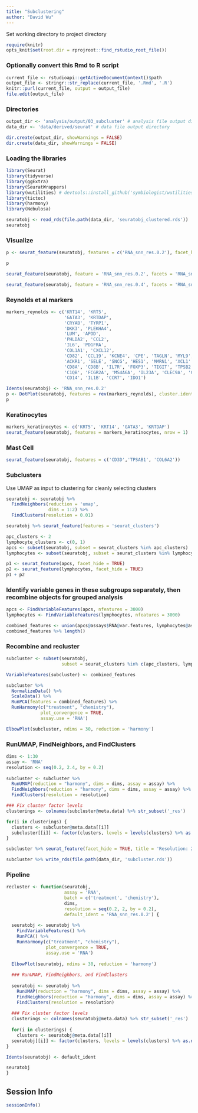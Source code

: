 ```yaml
---
title: "Subclustering"
author: "David Wu"
---
```


Set working directory to project directory
```r
require(knitr)
opts_knit$set(root.dir = rprojroot::find_rstudio_root_file())
```

### Optionally convert this Rmd to R script 
```r
current_file <- rstudioapi::getActiveDocumentContext()$path
output_file <- stringr::str_replace(current_file, '.Rmd', '.R')
knitr::purl(current_file, output = output_file)
file.edit(output_file)
```

### Directories
```r
output_dir <- 'analysis/output/03_subcluster' # analysis file output directory
data_dir <- 'data/derived/seurat' # data file output directory

dir.create(output_dir, showWarnings = FALSE)
dir.create(data_dir, showWarnings = FALSE)
```

### Loading the libraries
```r
library(Seurat) 
library(tidyverse)
library(ggExtra)
library(SeuratWrappers)
library(wutilities) # devtools::install_github('symbiologist/wutilities')
library(tictoc)
library(harmony)
library(Nebulosa)
```

```r
seuratobj <- read_rds(file.path(data_dir, 'seuratobj_clustered.rds'))
seuratobj
```

### Visualize
```r
p <- seurat_feature(seuratobj, features = c('RNA_snn_res.0.2'), facet_hide = TRUE, legend_position = 'none', title = 'Resolution: 0.2')

p
```

```r
seurat_feature(seuratobj, feature = 'RNA_snn_res.0.2', facets = 'RNA_snn_res.0.2', label = FALSE)
```
```r
seurat_feature(seuratobj, feature = 'RNA_snn_res.0.4', facets = 'RNA_snn_res.0.4', label = FALSE)
```



### Reynolds et al markers

```r
markers_reynolds <- c('KRT14', 'KRT5', 
                      'GATA3', 'KRTDAP',
                      'CRYAB', 'TYRP1',
                      'DKK3', 'PLEKHA4',
                      'LUM', 'APOD',
                      'PHLDA2', 'CCL2',
                      'IL6', 'PDGFRA',
                      'COL1A1', 'CXCL12',
                      'CD82', 'CCL19', 'KCNE4', 'CPE', 'TAGLN', 'MYL9', 'HEY1', 'CCL14', 'PECAM1',
                      'ACKR1', 'SELE', 'SNCG', 'HES1', 'MMRN1', 'XCL1' ,'XCL2', 'KLRC1', 'CCL5', 'GZMA', 
                      'CD8A', 'CD8B', 'IL7R', 'FOXP3', 'TIGIT', 'TPSB2', 'TPSAB1', 'CD79A', 'JCHAIN', 'CD163',
                      'C1QB', 'FCGR2A', 'MS4A6A', 'IL23A', 'CLEC9A', 'CLEC10A', 'CD1C', 'CD207', 'CD1A', 
                      'CD14', 'IL1B', 'CCR7', 'IDO1')


```

```r
Idents(seuratobj) <- 'RNA_snn_res.0.2'
p <- DotPlot(seuratobj, features = rev(markers_reynolds), cluster.idents = FALSE) + coord_flip()
p
```




### Keratinocytes
```r
markers_keratinocytes <- c('KRT5', 'KRT14', 'GATA3', 'KRTDAP')
seurat_feature(seuratobj, features = markers_keratinocytes, nrow = 1)
```


### Mast Cell
```r
seurat_feature(seuratobj, features = c('CD3D','TPSAB1', 'COL6A2'))
```
### Subclusters
Use UMAP as input to clustering for cleanly selecting clusters
```r
seuratobj <- seuratobj %>% 
  FindNeighbors(reduction = 'umap', 
                dims = 1:2) %>% 
  FindClusters(resolution = 0.01)

seuratobj %>% seurat_feature(features = 'seurat_clusters')
```

```r
apc_clusters <- 2
lymphocyte_clusters <- c(0, 1)
apcs <- subset(seuratobj, subset = seurat_clusters %in% apc_clusters)
lymphocytes <- subset(seuratobj, subset = seurat_clusters %in% lymphocyte_clusters)

p1 <- seurat_feature(apcs, facet_hide = TRUE)
p2 <- seurat_feature(lymphocytes, facet_hide = TRUE)
p1 + p2
```

### Identify variable genes in these subgroups separately, then recombine objects for grouped analysis
```r
apcs <- FindVariableFeatures(apcs, nfeatures = 3000)
lymphocytes <- FindVariableFeatures(lymphocytes, nfeatures = 3000)

combined_features <- union(apcs@assays$RNA@var.features, lymphocytes@assays$RNA@var.features)
combined_features %>% length()
```
### Recombine and recluster
```r
subcluster <- subset(seuratobj, 
                     subset = seurat_clusters %in% c(apc_clusters, lymphocyte_clusters))

VariableFeatures(subcluster) <- combined_features

subcluster %>% 
  NormalizeData() %>% 
  ScaleData() %>% 
  RunPCA(features = combined_features) %>% 
  RunHarmony(c("treatment", "chemistry"), 
             plot_convergence = TRUE, 
             assay.use = 'RNA')

ElbowPlot(subcluster, ndims = 30, reduction = 'harmony')
```

### RunUMAP, FindNeighbors, and FindClusters 
```r
dims <- 1:30
assay <- 'RNA'
resolution <- seq(0.2, 2.4, by = 0.2)
  
subcluster <- subcluster %>% 
  RunUMAP(reduction = "harmony", dims = dims, assay = assay) %>% 
  FindNeighbors(reduction = "harmony", dims = dims, assay = assay) %>% 
  FindClusters(resolution = resolution)

### Fix cluster factor levels
clusterings <- colnames(subcluster@meta.data) %>% str_subset('_res')

for(i in clusterings) {
  clusters <- subcluster@meta.data[[i]]
  subcluster[[i]] <- factor(clusters, levels = levels(clusters) %>% as.numeric() %>% sort())
}

subcluster %>% seurat_feature(facet_hide = TRUE, title = 'Resolution: 2.4', color_package = 'generate', color_palette = 'pimp')
```

```r
subcluster %>% write_rds(file.path(data_dir, 'subcluster.rds'))
```


### Pipeline
```r
recluster <- function(seuratobj, 
                      assay = 'RNA',
                      batch = c('treatment', 'chemistry'),
                      dims,
                      resolution = seq(0.2, 2, by = 0.2),
                      default_ident = 'RNA_snn_res.0.2') {
  
  seuratobj <- seuratobj %>% 
    FindVariableFeatures() %>% 
    RunPCA() %>% 
    RunHarmony(c("treatment", "chemistry"), 
               plot_convergence = TRUE, 
               assay.use = 'RNA')
  
  ElbowPlot(seuratobj, ndims = 30, reduction = 'harmony')
  
  ### RunUMAP, FindNeighbors, and FindClusters 
  
  seuratobj <- seuratobj %>% 
    RunUMAP(reduction = "harmony", dims = dims, assay = assay) %>% 
    FindNeighbors(reduction = "harmony", dims = dims, assay = assay) %>% 
    FindClusters(resolution = resolution)
  
  ### Fix cluster factor levels
  clusterings <- colnames(seuratobj@meta.data) %>% str_subset('_res')
  
  for(i in clusterings) {
    clusters <- seuratobj@meta.data[[i]]
  seuratobj[[i]] <- factor(clusters, levels = levels(clusters) %>% as.numeric() %>% sort())
}

Idents(seuratobj) <- default_ident

seuratobj
}
```


## Session Info
```r
sessionInfo()
```



